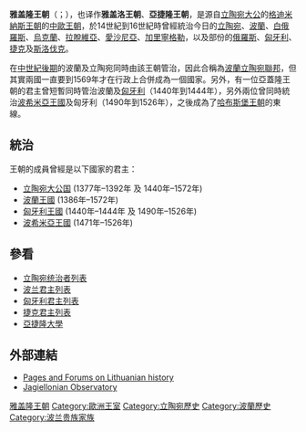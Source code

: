 {{Royal house
|surname        = 雅盖隆王朝
|coat of arms   = [[Image:COA_family_pl_Jagiellon.svg|100px]]
|parent house   = 
|country        = [[波兰王国_(1385年-1569年)|波兰王国]]<br>[[立陶宛大公国|立陶宛大公国]]<br>[[匈牙利王国_(1301年–1526年)|匈牙利王国]]<br>[[波希米亚王国|波希米亚王国]]
|titles         = [[波兰君主列表|波兰国王]]<br>[[匈牙利君主列表|匈牙利国王]]<br>[[捷克君主列表|波西米亚国王]]<br>[[立陶宛统治者列表|立陶宛大公]]

|founder        = [[雅盖沃|瓦迪斯瓦夫二世·雅盖沃]] 
|final ruler    = [[安娜·雅蓋隆卡_(波蘭國王)|安娜·雅盖隆]]
|founding year  = 1386年
|dissolution    = 1596年
|cadet branches = 
}}

'''雅盖隆王朝'''（{{lang-lt|Jogailaičiai}}；{{lang-pl|Jagiellonowie}}），也译作'''雅盖洛王朝'''、'''亞捷隆王朝'''，是源自[[立陶宛大公|立陶宛大公]]的[[格迪米納斯王朝|格迪米納斯王朝]]的[[中歐|中歐]][[王朝|王朝]]，於14世紀到16世紀時曾經統治今日的[[立陶宛|立陶宛]]、[[波蘭|波蘭]]、[[白俄羅斯|白俄羅斯]]、[[烏克蘭|烏克蘭]]、[[拉脫維亞|拉脫維亞]]、[[愛沙尼亞|愛沙尼亞]]、[[加里寧格勒|加里寧格勒]]，以及部份的[[俄羅斯|俄羅斯]]、[[匈牙利|匈牙利]]、[[捷克|捷克]]及[[斯洛伐克|斯洛伐克]]。

在[[中世紀後期|中世紀後期]]的波蘭及立陶宛同時由該王朝管治，因此合稱為[[波蘭立陶宛聯邦|波蘭立陶宛聯邦]]，但其實兩國一直要到1569年才在行政上合併成為一個國家。另外，有一位亞蓋隆王朝的君主曾短暫同時管治波蘭及[[匈牙利王国_(1301年–1526年)|匈牙利]]（1440年到1444年），另外兩位曾同時統治[[波希米亞王國|波希米亞王國]]及匈牙利（1490年到1526年），之後成為了[[哈布斯堡王朝|哈布斯堡王朝]]的東線。

== 統治 ==
王朝的成員曾經是以下國家的君主：
*[[立陶宛大公国|立陶宛大公国]] (1377年–1392年 及 1440年–1572年)
*[[波蘭王國_(1385年-1569年)|波蘭王國]] (1386年–1572年)
* [[匈牙利王国_(1301年–1526年)|匈牙利王國]] (1440年–1444年 及 1490年–1526年)
* [[波希米亞王國|波希米亞王國]] (1471年–1526年)

== 參看 ==
*[[立陶宛统治者列表|立陶宛统治者列表]]
*[[波兰君主列表|波兰君主列表]]
*[[匈牙利君主列表|匈牙利君主列表]]
*[[捷克君主列表|捷克君主列表]]
*[[亞捷隆大學|亞捷隆大學]]

== 外部連結 ==
* [http://www.istorija.net/ Pages and Forums on Lithuanian history] {{Wayback|url=http://www.istorija.net/ |date=20200922165519 }}
* [http://www.oa.uj.edu.pl/index.en.html Jagiellonian Observatory] {{Wayback|url=http://www.oa.uj.edu.pl/index.en.html |date=20210426094933 }}

{{歐洲各國王室|東歐}}
{{Authority control}}
{{Euro-hist-stub}}

[[Category:雅盖隆王朝|]]
[[Category:歐洲王室|Category:歐洲王室]]
[[Category:立陶宛歷史|Category:立陶宛歷史]]
[[Category:波蘭歷史|Category:波蘭歷史]]
[[Category:波兰贵族家族|Category:波兰贵族家族]]